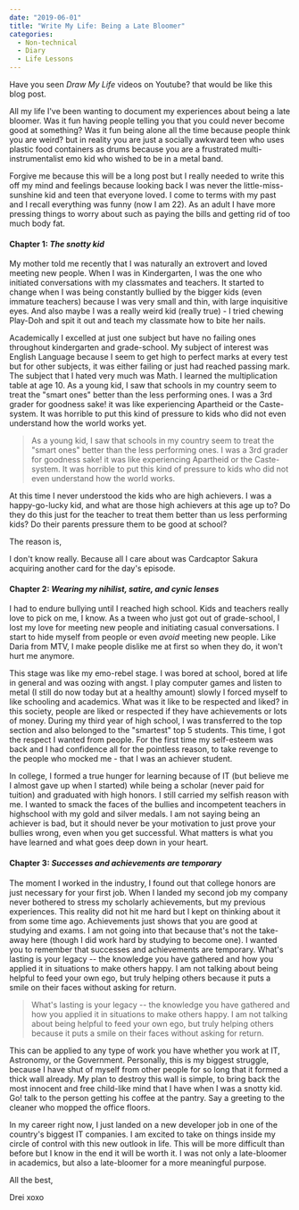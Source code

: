 ```yaml
---
date: "2019-06-01"
title: "Write My Life: Being a Late Bloomer"
categories:
  - Non-technical
  - Diary
  - Life Lessons
---
```


Have you seen *Draw My Life* videos on Youtube? that would be like this blog post.

All my life I've been wanting to document my experiences about being a late bloomer.
Was it fun having people telling you that you could never become good at something?
Was it fun being alone all the time because people think you are weird? but in reality
you are just a socially awkward teen who uses plastic food containers as drums because you
are a frustrated multi-instrumentalist emo kid who wished to be in a metal band.

Forgive me because this will be a long post but I really needed to write this off my mind and feelings because
looking back I was never the little-miss-sunshine kid and teen that everyone loved. I come to terms with my past
and I recall everything was funny (now I am 22). As an adult I have more pressing things to worry about such as paying 
the bills and getting rid of too much body fat.

#### Chapter 1: *The snotty kid*

My mother told me recently that I was naturally an extrovert and loved meeting new people. 
When I was in Kindergarten, I was the one who initiated conversations with my classmates and teachers.
It started to change when I was being constantly bullied by the bigger kids (even immature teachers)
because I was very small and thin, with large inquisitive eyes. And also maybe I was a really weird kid (really true) -
I tried chewing Play-Doh and spit it out and teach my classmate how to bite her nails.

Academically I excelled at just one subject but have no failing ones throughout kindergarten and grade-school.
My subject of interest was English Language because I seem to get high to perfect marks at every test but for other subjects,
it was either failing or just had reached passing mark. The subject that I hated very much was Math. I learned the multiplication
table at age 10. As a young kid, I saw that schools in my country seem to treat the "smart ones" better than the less performing ones. I was a 3rd grader for goodness sake!
it was like experiencing Apartheid or the Caste-system. It was horrible to put this kind of pressure to kids who did not even
understand how the world works yet.

> As a young kid, I saw
> that schools in my country seem to treat the "smart ones" better than the less performing ones. 
> I was a 3rd grader for goodness sake!
> it was like experiencing Apartheid or the Caste-system. 
> It was horrible to put this kind of pressure to kids who did not even
> understand how the world works.

At this time I never understood the kids who are high achievers. I was a happy-go-lucky kid, and what are those
high achievers at this age up to? Do they do this just for the teacher to treat them better than us less performing kids?
Do their parents pressure them to be good at school?

The reason is,

I don't know really. Because all I care about was Cardcaptor Sakura acquiring another card for the day's episode.

#### Chapter 2: *Wearing my nihilist, satire, and cynic lenses*

I had to endure bullying until I reached high school. Kids and teachers really love to pick on me, I know.
As a tween who just got out of grade-school, I lost my love for meeting new people and initiating casual conversations.
I start to hide myself from people or even *avoid* meeting new people. Like Daria from MTV, I make people 
dislike me at first so when they do, it won't hurt me anymore.

This stage was like my emo-rebel stage. I was bored at school, bored at life in general and was oozing with angst.
I play computer games and listen to metal (I still do now today but at a healthy amount) slowly I forced myself to
like schooling and academics. What was it like to be respected and liked? in this society, people are liked or respected if they have 
achievements or lots of money. During my third year of high school, I
was transferred to the top section and also belonged to the "smartest" top 5 students. This time, I got the respect I wanted from
people. For the first time my self-esteem was back and I had confidence all for the pointless reason, to take revenge
to the people who mocked me - that I was an achiever student.

In college, I formed a true hunger for learning because of IT (but believe me I almost gave up when I started) while
being a scholar (never paid for tuition) and graduated with high honors. I still carried my selfish reason with me.
I wanted to smack the faces of the bullies and incompetent teachers in highschool with my gold and silver medals.
I am not saying being an achiever is bad, but it should never be your motivation to just prove your bullies wrong,
even when you get successful. What matters is what you have learned and what goes deep down in your heart. 

#### Chapter 3: *Successes and achievements are temporary*

The moment I worked in the industry, I found out that college honors are just necessary for your first job.
When I landed my second job my company never bothered to stress my scholarly achievements, but
my previous experiences. This reality did not hit me hard but I kept on thinking about it from some time ago.
Achievements just shows that you are good at studying and exams. I am not going into that
because that's not the take-away here (though I did work hard by studying to become one). I wanted
you to remember that successes and achievements are temporary. What's lasting is your legacy -- the knowledge you have
gathered and how you applied it in situations to make others happy. I am not talking about being helpful to feed your own ego,
but truly helping others because it puts a smile on their faces without asking for return.

> What's lasting is your legacy -- the knowledge you have
> gathered and how you applied it in situations to make others happy.
> I am not talking about being helpful to feed your own ego,
> but truly helping others because it puts a smile on their faces
> without asking for return.


This can be applied to any type of work you have whether you work at IT, Astronomy, or the Government. Personally, this is my biggest
struggle, because I have shut of myself from other people for so long that it formed a thick wall already. My plan to destroy this
wall is simple, to bring back the most innocent and free child-like mind that I have when I was a snotty kid. Go! talk to the
person getting his coffee at the pantry. Say a greeting to the cleaner who mopped the office floors.

In my career right now, I just landed on a new developer job in one of the country's biggest IT companies. I am
excited to take on things inside my circle of control with this new outlook in life. This will be more difficult
than before but I know in the end it will be worth it. I was not only a late-bloomer in academics, but also
a late-bloomer for a more meaningful purpose.

All the best,

Drei xoxo
